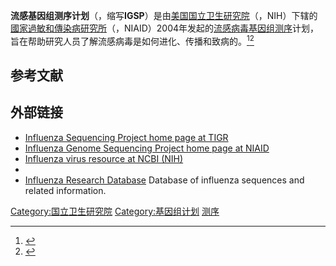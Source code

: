'''流感基因组测序计划'''（{{lang-en|Influenza Genome Sequencing Project}}，缩写'''IGSP'''）是由[[美国|美国]][[國家衛生院_(美國)|国立卫生研究院]]（{{lang|en|National Institutes of Health}}，NIH）下辖的[[美國國家過敏和傳染病研究所|國家過敏和傳染病研究所]]（{{lang|en|National Institute of Allergy and Infectious Diseases}}，NIAID）2004年发起的[[流感病毒|流感病毒]][[基因组|基因组]][[测序|测序]]计划，旨在帮助研究人员了解流感病毒是如何进化、传播和致病的。<ref>{{cite journal |last1=Simonsen |first1=Lone |last2=Bernabe |first2=Gayle |last3=Lacourciere |first3=Karen |last4=Taylor |first4=Robert J. |last5=Giovanni |first5=Maria Y. |title=The NIAID Influenza Genome Sequencing Project |journal=National Institute of Allergy and Infectious Diseases, NIH |date=2008 |pages=109–113 |doi=10.1007/978-1-59745-569-5_13}}</ref><ref>{{cite web|url=http://www.niaid.nih.gov/dmid/genomes/mscs/influenza.htm |title=Influenza Genome Sequencing Project |website=NIAID: Division of Microbiology & Infectious Diseases |publisher=National Institute of Allergy and Infectious Diseases |accessdate=May 25, 2011 |archive-date=July 13, 2007 |archive-url=https://web.archive.org/web/20070713094554/http://www.niaid.nih.gov/dmid/genomes/mscs/influenza.htm }}</ref>

==参考文献==
{{reflist}}
==外部链接==
*[http://www.tigr.org/flu Influenza Sequencing Project home page at TIGR] {{Wayback|url=http://www.tigr.org/flu |date=20080516173441 }}
*[https://web.archive.org/web/20070713094554/http://www.niaid.nih.gov/dmid/genomes/mscs/influenza.htm Influenza Genome Sequencing Project home page at NIAID]
*[https://www.ncbi.nlm.nih.gov/genomes/FLU/FLU.html Influenza virus resource at NCBI (NIH)] {{Wayback|url=https://www.ncbi.nlm.nih.gov/genomes/FLU/FLU.html |date=20210318001030 }}
*{{cite journal |author=Fauci AS |title=Pandemic influenza threat and preparedness |journal=Emerging Infect. Dis. |volume=12 |issue=1 |pages=73–7 |date=January 2006 |pmid=16494721 |url=https://www.cdc.gov/ncidod/EID/vol12no01/05-0983.htm |doi=10.3201/eid1201.050983 |pmc=3291399 |access-date=2020-10-09 |archive-date=2010-10-18 |archive-url=https://web.archive.org/web/20101018215518/http://www.cdc.gov/ncidod/EID/vol12no01/05-0983.htm |dead-url=no }}
*[http://www.fludb.org Influenza Research Database] Database of influenza sequences and related information.

{{Influenza}}

[[Category:国立卫生研究院|Category:国立卫生研究院]]
[[Category:基因组计划|Category:基因组计划]]
[[Category:流行性感冒|测序]]